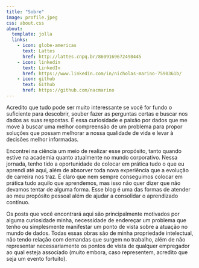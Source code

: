```yaml
---
title: "Sobre"
image: profile.jpeg
css: about.css
about:
  template: jolla
  links:
    - icon: globe-americas
      text: Lattes
      href: http://lattes.cnpq.br/8609169672498445
    - icon: linkedin
      text: LinkedIn
      href: https://www.linkedin.com/in/nicholas-marino-7590361b/
    - icon: github
      text: Github
      href: https://github.com/nacmarino
---
```


Acredito que tudo pode ser muito interessante se você for fundo o suficiente para descobrir, souber fazer as perguntas certas e buscar nos dados as suas respostas. É essa curiosidade e paixão por dados que me move à buscar uma melhor compreensão de um problema para propor soluções que possam melhorar a nossa qualidade de vida e levar à decisões melhor informadas. 

Encontrei na ciência um meio de realizar esse propósito, tanto quando estive na academia quanto atualmente no mundo corporativo. Nessa jornada, tenho tido a oportunidade de colocar em prática tudo o que eu aprendi até aqui, além de absorver toda nova experiência que a evolução de carreira nos traz. É claro que nem sempre conseguimos colocar em prática tudo aquilo que aprendemos, mas isso não quer dizer que não devamos tentar de alguma forma. Esse blog é uma das formas de atender ao meu propósito pessoal além de ajudar a consolidar o aprendizado contínuo.

Os posts que você encontrará aqui são principalmente motivados por alguma curiosidade minha, necessidade de endereçar um problema que tenho ou simplesmente manifestar um ponto de vista sobre a atuação no mundo de dados. Todas essas obras são de minha propriedade intelectual, não tendo relação com demandas que surgem no trabalho, além de não representar necessariamente os pontos de vista de qualquer empregador ao qual esteja associado (muito embora, caso representem, acredito que seja um evento fortuito).
